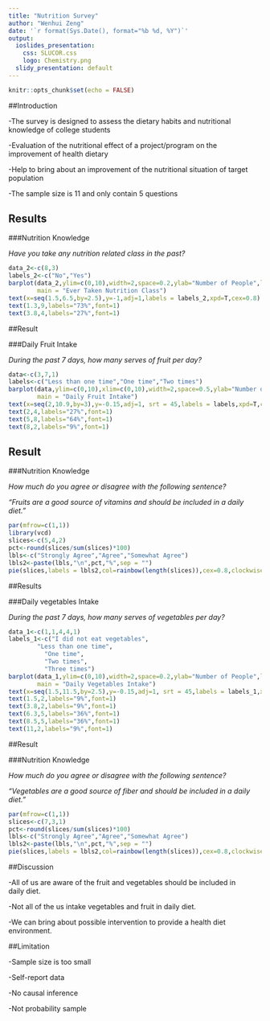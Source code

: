 ---
title: "Nutrition Survey"
author: "Wenhui Zeng"
date: '`r format(Sys.Date(), format="%b %d, %Y")`'
output:
  ioslides_presentation:
    css: SLUCOR.css
    logo: Chemistry.png
  slidy_presentation: default
---

```{r setup, include=FALSE}
knitr::opts_chunk$set(echo = FALSE)
```

##Introduction

  -The survey is designed to assess the dietary habits and nutritional knowledge of       college students
  
  -Evaluation of the nutritional effect of a project/program on the improvement of       health dietary
 
  -Help to bring about an improvement of the nutritional situation of target population
  
  -The sample size is 11 and only contain 5 questions
  
  
## Results

###Nutrition Knowledge

*Have you take any nutrition related class in the past?*

```{r echo = FALSE, message=FALSE, warning=FALSE, error=FALSE,results="hide", fig.align='center'}
data_2<-c(8,3)
labels_2<-c("No","Yes")
barplot(data_2,ylim=c(0,10),width=2,space=0.2,ylab="Number of People",las=1,
        main = "Ever Taken Nutrition Class")
text(x=seq(1.5,6.5,by=2.5),y=-1,adj=1,labels = labels_2,xpd=T,cex=0.8)
text(1.3,9,labels="73%",font=1)
text(3.8,4,labels="27%",font=1)
```

##Result

###Daily Fruit Intake

*During the past 7 days, how many serves of fruit per day?*

```{r echo = FALSE, message=FALSE, warning=FALSE, error=FALSE,results="hide", fig.align='center'}
data<-c(3,7,1)
labels<-c("Less than one time","One time","Two times")
barplot(data,ylim=c(0,10),xlim=c(0,10),width=2,space=0.5,ylab="Number of People",las=1,
        main = "Daily Fruit Intake")
text(x=seq(2,10.9,by=3),y=-0.15,adj=1, srt = 45,labels = labels,xpd=T,cex=0.8)
text(2,4,labels="27%",font=1)
text(5,8,labels="64%",font=1)
text(8,2,labels="9%",font=1)
```

## Result

###Nutrition Knowledge

*How much do you agree or disagree with the following sentence? *

 *"Fruits are a good source of vitamins and should be included in a daily diet."*
 
```{r echo = FALSE, message=FALSE, warning=FALSE, error=FALSE,results="hide", fig.align='center'}
par(mfrow=c(1,1))
library(vcd)  
slices<-c(5,4,2) 
pct<-round(slices/sum(slices)*100)
lbls<-c("Strongly Agree","Agree","Somewhat Agree")  
lbls2<-paste(lbls,"\n",pct,"%",sep = "")
pie(slices,labels = lbls2,col=rainbow(length(slices)),cex=0.8,clockwise = T)

```

##Results

###Daily vegetables Intake

*During the past 7 days, how many serves of vegetables per day?*

```{r echo = FALSE, message=FALSE, warning=FALSE, error=FALSE,results="hide", fig.align='center'}
data_1<-c(1,1,4,4,1)
labels_1<-c("I did not eat vegetables",
        "Less than one time",
          "One time",
          "Two times",
          "Three times")
barplot(data_1,ylim=c(0,10),width=2,space=0.2,ylab="Number of People",las=1,
        main = "Daily Vegetables Intake")
text(x=seq(1.5,11.5,by=2.5),y=-0.15,adj=1, srt = 45,labels = labels_1,xpd=T,cex=0.7)
text(1.5,2,labels="9%",font=1)
text(3.8,2,labels="9%",font=1)
text(6.3,5,labels="36%",font=1)
text(8.5,5,labels="36%",font=1)
text(11,2,labels="9%",font=1)
```


##Result

###Nutrition Knowledge

 *How much do you agree or disagree with the following sentence?*
 
   *"Vegetables are a good source of fiber and should be included in a daily diet."*

```{r echo = FALSE, message=FALSE, warning=FALSE, error=FALSE,results="hide", fig.align='center'}
par(mfrow=c(1,1))
slices<-c(7,3,1) 
pct<-round(slices/sum(slices)*100)
lbls<-c("Strongly Agree","Agree","Somewhat Agree")  
lbls2<-paste(lbls,"\n",pct,"%",sep = "")
pie(slices,labels = lbls2,col=rainbow(length(slices)),cex=0.8,clockwise = T)
```

##Discussion

  -All of us are aware of the fruit and vegetables should be included in    
  daily diet.
  
  -Not all of the us intake vegetables and fruit in daily diet.
  
  -We can bring about possible intervention to provide a health diet environment.
     
##Limitation

  -Sample size is too small
  
  -Self-report data
  
  -No causal inference
  
  -Not probability sample
  
  
  














